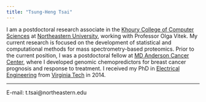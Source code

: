 ```yaml
---
title: "Tsung-Heng Tsai"
---
```


I am a postdoctoral research associate in the [Khoury College of Computer Sciences](https://www.khoury.northeastern.edu/) at [Northeastern University](http://www.northeastern.edu/), working with Professor Olga Vitek. My current research is focused on the development of statistical and computational methods for mass spectrometry-based proteomics. Prior to the current position, I was a postdoctoral fellow at [MD Anderson Cancer Center](https://www.mdanderson.org/), where I developed genomic chemopredictors for breast cancer prognosis and response to treatment. I received my PhD in [Electrical Engineering](https://ece.vt.edu/) from [Virginia Tech](https://vt.edu/) in 2014.

---
E-mail: t.tsai@northeastern.edu
